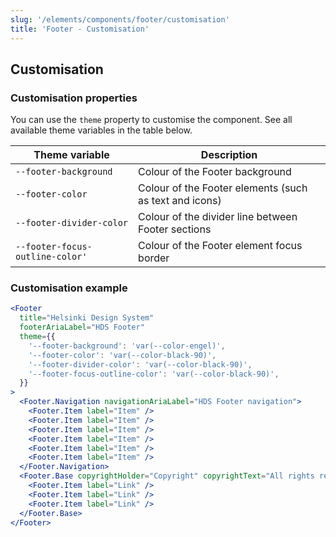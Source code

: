 ```yaml
---
slug: '/elements/components/footer/customisation'
title: 'Footer - Customisation'
---
```




## Customisation

### Customisation properties

You can use the `theme` property to customise the component. See all available theme variables in the table below.

| Theme variable                  | Description                                            |
| ------------------------------- | ------------------------------------------------------ |
| `--footer-background`           | Colour of the Footer background                        |
| `--footer-color`                | Colour of the Footer elements (such as text and icons) |
| `--footer-divider-color`        | Colour of the divider line between Footer sections     |
| `--footer-focus-outline-color'` | Colour of the Footer element focus border              |

### Customisation example

<Playground>

```jsx
<Footer
  title="Helsinki Design System"
  footerAriaLabel="HDS Footer"
  theme={{
    '--footer-background': 'var(--color-engel)',
    '--footer-color': 'var(--color-black-90)',
    '--footer-divider-color': 'var(--color-black-90)',
    '--footer-focus-outline-color': 'var(--color-black-90)',
  }}
>
  <Footer.Navigation navigationAriaLabel="HDS Footer navigation">
    <Footer.Item label="Item" />
    <Footer.Item label="Item" />
    <Footer.Item label="Item" />
    <Footer.Item label="Item" />
    <Footer.Item label="Item" />
    <Footer.Item label="Item" />
  </Footer.Navigation>
  <Footer.Base copyrightHolder="Copyright" copyrightText="All rights reserved">
    <Footer.Item label="Link" />
    <Footer.Item label="Link" />
    <Footer.Item label="Link" />
  </Footer.Base>
</Footer>
```

</Playground>
